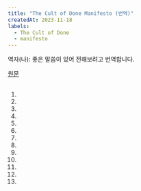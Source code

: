 ```yaml
---
title: "The Cult of Done Manifesto (번역)"
createdAt: 2023-11-18
labels:
  - The Cult of Done
  - manifesto
---
```


<TooltipProvider>
역자(나): 좋은 말씀이 있어 전해보려고 번역합니다.

[원문](https://medium.com/@bre/the-cult-of-done-manifesto-724ca1c2ff13)

<Translate original="Dear Members of the Cult of Done, I present to you a manifesto of done. This was written in collaboration with Kio Stark in 20 minutes because we only had 20 minutes to get it done." translated="완료교의 구성원 여러분, 완료교 선언문을 공개합니다. Kio Stark과 함께 20분 동안 작성했습니다. 쓸 시간이 20분밖에 없었거든요." />

## <Translate original="The Cult of Done Manifesto" translated="완료교 선언문" />

1. <Translate
     original="There are three states of being. Not knowing, action and completion."
     translated="존재엔 세 가지 상태가 있다. 아직 모름, 실행중, 완료." />
2. <Translate
      original="Accept that everything is a draft. It helps to get it done."
      translated="모든 것은 초안이라는 사실을 받아들여라. 완료에 도움이 된다." />
3. <Translate
      original="There is no editing stage."
      translated="수정 단계는 없다." />
4. <Translate
      original="Pretending you know what you’re doing is almost the same as knowing what you are doing, so just accept that you know what you’re doing even if you don’t and do it."
      translated="제대로 알고 하는 것과 안다 치고 하는 것은 거의 같다. 실행중이라면, 몰라도 아는 것이다. 이걸 받아들이고 계속 해라." />
5. <Translate
      original="Banish procrastination. If you wait more than a week to get an idea done, abandon it."
      translated="'미룸'은 없다. 실행을 위해 일주일 이상 기다려야 한다면, 그 아이디어는 폐기다." />
6. <Translate
      original="The point of being done is not to finish but to get other things done."
      translated="완료의 목적은 '완성'이 아니라 다른 일들의 완료다." />
7. <Translate
      original="Once you’re done you can throw it away."
      translated="완료하면 버릴 수 있다." />
8. <Translate
      original="Laugh at perfection. It’s boring and keeps you from being done."
      translated="'완벽'은 노잼이다. 완료를 방해할 뿐이다." />
9. <Translate
      original="People without dirty hands are wrong. Doing something makes you right."
      translated="손을 쉬고 있는 사람은 틀렸다. 실행이 옮음이다." />
10. <Translate
      original="Failure counts as done. So do mistakes."
      translated="실패는 완료다. 실수도 완료다." />
11. <Translate
      original="Destruction is a variant of done."
      translated="파괴도 완료의 한 형태다." />
12. <Translate
      original="If you have an idea and publish it on the internet, that counts as a ghost of done."
      translated="생각난 아이디어를 인터넷에 게시하면, 형체 없는 완료로 취급된다." />
13. <Translate
      original="Done is the engine of more."
      translated="완료는 더 많은 완료의 원동력이다." />
</TooltipProvider>
